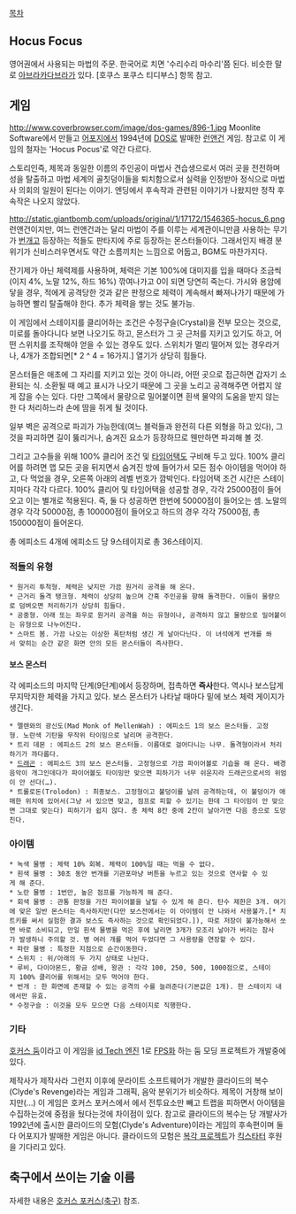 [[목차]]
== Hocus Focus ==
영어권에서 사용되는 마법의 주문. 한국어로 치면 '수리수리 마수리'쯤 된다. 비슷한 말로 [[아브라카다브라]]가 있다.
[호쿠스 포쿠스 티디부스] 항목 참고.

== 게임 ==
http://www.coverbrowser.com/image/dos-games/896-1.jpg
Moonlite Software에서 만들고 [[어포지]]에서 1994년에 [[DOS]]로 발매한 [[런앤건]] 게임. 참고로 이 게임의 철자는 'Hocus Pocus'로 약간 다르다.

스토리인즉, 제목과 동일한 이름의 주인공이 마법사 견습생으로서 여러 곳을 전전하며 성을 탈출하고 마법 세계의 골칫덩이들을 퇴치함으로서 실력을 인정받아 정식으로 마법사 의회의 일원이 된다는 이야기. 엔딩에서 후속작과 관련된 이야기가 나왔지만 정작 후속작은 나오지 않았다.

http://static.giantbomb.com/uploads/original/1/17172/1546365-hocus_6.png
런앤건이지만, 여느 런앤건과는 달리 마법이 주를 이루는 세계관이니만큼 사용하는 무기가 [[번개]]고 등장하는 적들도 판타지에 주로 등장하는 몬스터들이다. 그래서인지 배경 분위기가 신비스러우면서도 약간 소름끼치는 느낌으로 어둡고, BGM도 마찬가지다. 

잔기제가 아닌 체력제를 사용하며, 체력은 기본 100%에 대미지를 입을 때마다 조금씩(이지 4%, 노말 12%, 하드 16%) 깎여나가고 0이 되면 당연히 죽는다. 가시와 용암에 닿을 경우, 적에게 공격당한 것과 같은 판정으로 체력이 계속해서 빠져나가기 때문에 가능하면 빨리 탈출해야 한다. 추가 체력을 쌓는 것도 불가능.

이 게임에서 스테이지를 클리어하는 조건은 수정구슬(Crystal)을 전부 모으는 것으로, 미로를 돌아다니다 보면 나오기도 하고, 몬스터가 그 곳 근처를 지키고 있기도 하고, 어떤 스위치를 조작해야 얻을 수 있는 경우도 있다. 스위치가 멀리 떨어져 있는 경우라거나, 4개가 조합되면[* 2 ^ 4 = 16가지.] 열기가 상당히 힘들다.

몬스터들은 애초에 그 자리를 지키고 있는 것이 아니라, 어떤 곳으로 접근하면 갑자기 소환되는 식. 소환될 때 예고 표시가 나오기 때문에 그 곳을 노리고 공격해주면 어렵지 않게 잡을 수는 있다. 다만 그쪽에서 물량으로 밀어붙이면 흰색 물약의 도움을 받지 않는 한 다 처리하느라 손에 땀을 쥐게 될 것이다.

일부 벽은 공격으로 파괴가 가능한데(여느 블럭들과 완전히 다른 외형을 하고 있다), 그것을 파괴하면 길이 뚫리거나, 숨겨진 요소가 등장하므로 웬만하면 파괴해 볼 것.

그리고 고수들을 위해 100% 클리어 조건 및 [[타임어택]]도 구비해 두고 있다. 100% 클리어를 하려면 맵 모든 곳을 뒤지면서 숨겨진 방에 들어가서 모든 점수 아이템을 먹어야 하고, 다 먹었을 경우, 오른쪽 아래의 레벨 번호가 깜박인다. 타임어택 조건 시간은 스테이지마다 각각 다르다. 100% 클리어 및 타임어택을 성공할 경우, 각각 25000점이 들어오고 이는 별개로 적용된다. 즉, 둘 다 성공하면 한번에 50000점이 들어오는 셈. 노말의 경우 각각 50000점, 총 100000점이 들어오고 하드의 경우 각각 75000점, 총 150000점이 들어온다.

총 에피소드 4개에 에피소드 당 9스테이지로 총 36스테이지.

=== 적들의 유형 ===
 * 원거리 투척형. 체력은 낮지만 가끔 원거리 공격을 해 온다.
 * 근거리 돌격 탱크형. 체력이 상당히 높으며 간혹 주인공을 향해 돌격한다. 이들이 물량으로 덤벼오면 처리하기가 상당히 힘들다.
 * 공중형. 아래 또는 좌우로 원거리 공격을 하는 유형이나, 공격하지 않고 물량으로 밀어붙이는 유형으로 나누어진다.
 * 스마트 봄. 가끔 나오는 이상한 폭탄처럼 생긴 게 날아다닌다. 이 녀석에게 번개를 쏴서 맞히는 순간 같은 화면 안의 모든 몬스터들이 즉사한다.

==== 보스 몬스터 ====
각 에피소드의 마지막 단계(9단계)에서 등장하며, 접촉하면 '''즉사'''한다. 역시나 보스답게 무지막지한 체력을 가지고 있다. 보스 몬스터가 나타날 때마다 밑에 보스 체력 게이지가 생긴다.
 * 멜렌와의 광신도(Mad Monk of MellenWah) : 에피소드 1의 보스 몬스터들. 고정형. 노란색 기탄을 무작위 타이밍으로 날리며 공격한다.
 * 트리 데몬 : 에피소드 2의 보스 몬스터들. 이름대로 걸어다니는 나무. 돌격형이라서 처리하기가 까다롭다.
 * [[드래곤]] : 에피소드 3의 보스 몬스터들. 고정형으로 가끔 파이어볼로 기습을 해 온다. 배경음악이 개그인데다가 파이어볼도 타이밍만 맞으면 피하기가 너무 쉬운지라 드래곤으로서의 위엄이 안 선다(…).
 * 트롤로돈(Trolodon) : 최종보스. 고정형이고 불덩이를 날려 공격하는데, 이 불덩이가 애매한 위치에 있어서(그냥 서 있으면 맞고, 점프로 피할 수 있기는 한데 그 타이밍이 안 맞으면 그대로 맞는다) 피하기가 쉽지 않다. 총 체력 8칸 중에 2칸이 날아가면 다음 층으로 도망친다.

=== 아이템 ===
 * 녹색 물병 : 체력 10% 회복. 체력이 100%일 때는 먹을 수 없다.
 * 흰색 물병 : 30초 동안 번개를 기관포마냥 버튼을 누르고 있는 것으로 연사할 수 있게 해 준다.
 * 노란 물병 : 1번만, 높은 점프를 가능하게 해 준다.
 * 회색 물병 : 관통 판정을 가진 파이어볼을 날릴 수 있게 해 준다. 탄수 제한은 3개. 여기에 맞은 일반 몬스터는 즉사하지만(다만 보스전에서는 이 아이템이 안 나와서 사용불가.[* 치트키를 써서 실험한 결과 보스도 즉사하는 것으로 확인되었다.]), 따로 저장이 불가능해서 쏘면 바로 소비되고, 만일 흰색 물병을 먹은 후에 날리면 3개가 모조리 날아가 버리는 참사가 발생하니 주의할 것. 병 여러 개를 먹어 두었다면 그 사용량을 연장할 수 있다.
 * 파란 물병 : 특정한 지점으로 순간이동한다.
 * 스위치 : 위/아래의 두 가지 상태로 나뉜다.
 * 루비, 다이아몬드, 황금 성배, 왕관 : 각각 100, 250, 500, 1000점으로, 스테이지 100% 클리어를 위해서는 모두 먹어야 한다.
 * 번개 : 한 화면에 존재할 수 있는 공격의 수를 늘려준다(기본값은 1개). 한 스테이지 내에서만 유효.
 * 수정구슬 : 이것을 모두 모으면 다음 스테이지로 직행한다.

=== 기타 ===
[http://forum.zdoom.org/viewtopic.php?f=19&t=45804 호커스 둠]이라고 이 게임을 [[id Tech 엔진]] 1로 [[FPS]]화 하는 둠 모딩 프로젝트가 개발중에 있다.

제작사가 제작사라 그런지 이후에 문라이트 소프트웨어가 개발한 클라이드의 복수(Clyde's Revenge)라는 게임과 그래픽, 음악 분위기가 비슷하다. 제목이 거창해 보이지만(...) 이 게임은 호커스 포커스에서 에서 전투요소만 빼고 트랩을 피하면서 아이템을 수집하는것에 중점을 뒀다는것에 차이점이 있다.
참고로 클라이드의 복수는 당 개발사가 1992년에 출시한 클라이드의 모험(Clyde's Adventure)이라는 게임의 후속편이며 둘다 어포지가 발매한 게임은 아니다. 클라이드의 모험은 [http://digiyolk.com/projects/games/clydes-adventure-reborn/ 복각 프로젝트]가 [[킥스타터]] 후원을 기다리고 있다.

== 축구에서 쓰이는 기술 이름 ==

자세한 내용은 [[호커스 포커스(축구)]] 참조.
